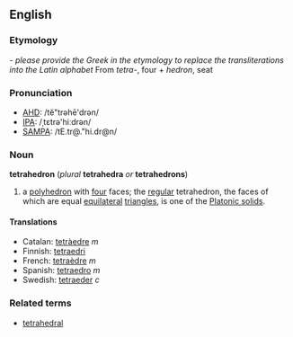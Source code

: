 ==English==
===Etymology===
{{etystub}} - ''please provide the Greek in the etymology to replace the transliterations into the Latin alphabet''
From {{Gr.}} ''tetra-'', four + ''hedron'', seat

===Pronunciation===
*[[AHD]]: /tĕ"trəhē'drən/
*[[IPA]]: /ˌtɛtrə'hiːdrən/
*[[SAMPA]]: /tE.tr@."hi.dr@n/

===Noun===
'''tetrahedron''' (''plural'' '''tetrahedra''' ''or'' '''tetrahedrons''')

#{{geometry}} a [[polyhedron]] with [[four]] faces; the [[regular]] tetrahedron, the faces of which are equal [[equilateral]] [[triangle]]s, is one of the [[Platonic solid]]s.

====Translations====
*Catalan: [[tetràedre]] ''m''
*Finnish: [[tetraedri]]
*French: [[tetraèdre]] ''m''
*Spanish: [[tetraedro]] ''m''
*Swedish: [[tetraeder]] ''c''

===Related terms===
*[[tetrahedral]]